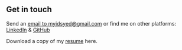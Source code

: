 ## Get in touch

Send an <a target="_blank" href="mailto:myidsyed@gmail.com">email to myidsyed@gmail.com</a> or find me on other platforms: <a target="_blank" href="https://in.linkedin.com/in/syed-salman-m">LinkedIn</a> & <a target="_blank" href="https://www.github.com/alphamod">GitHub</a>

Download a copy of my <a target="_blank" href="Syed's Resume.pdf">resume</a> here.
